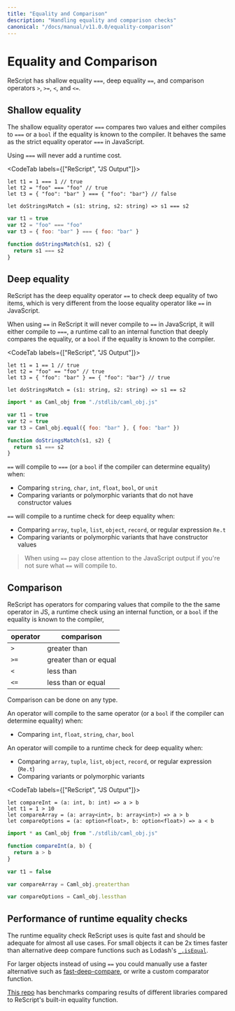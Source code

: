 ```yaml
---
title: "Equality and Comparison"
description: "Handling equality and comparison checks"
canonical: "/docs/manual/v11.0.0/equality-comparison"
---
```


# Equality and Comparison

ReScript has shallow equality `===`, deep equality `==`, and comparison operators `>`, `>=`, `<`, and `<=`.

## Shallow equality

The shallow equality operator `===` compares two values and either compiles to `===` or a `bool` if the equality is known to the compiler.
It behaves the same as the strict equality operator `===` in JavaScript.

Using `===` will never add a runtime cost.

<CodeTab labels={["ReScript", "JS Output"]}>

```res
let t1 = 1 === 1 // true
let t2 = "foo" === "foo" // true
let t3 = { "foo": "bar" } === { "foo": "bar"} // false

let doStringsMatch = (s1: string, s2: string) => s1 === s2
```

```js
var t1 = true
var t2 = "foo" === "foo"
var t3 = { foo: "bar" } === { foo: "bar" }

function doStringsMatch(s1, s2) {
  return s1 === s2
}
```

</CodeTab>

## Deep equality

ReScript has the deep equality operator `==` to check deep equality of two items, which is very different from the loose equality operator like `==` in JavaScript.

When using `==` in ReScript it will never compile to `==` in JavaScript,
it will either compile to `===`, a runtime call to an internal function that deeply compares the equality, or a `bool` if the equality is known to the compiler.

<CodeTab labels={["ReScript", "JS Output"]}>

```res
let t1 = 1 == 1 // true
let t2 = "foo" == "foo" // true
let t3 = { "foo": "bar" } == { "foo": "bar"} // true

let doStringsMatch = (s1: string, s2: string) => s1 == s2
```

```js
import * as Caml_obj from "./stdlib/caml_obj.js"

var t1 = true
var t2 = true
var t3 = Caml_obj.equal({ foo: "bar" }, { foo: "bar" })

function doStringsMatch(s1, s2) {
  return s1 === s2
}
```

</CodeTab>

`==` will compile to `===` (or a `bool` if the compiler can determine equality) when:

- Comparing `string`, `char`, `int`, `float`, `bool`, or `unit`
- Comparing variants or polymorphic variants that do not have constructor values

`==` will compile to a runtime check for deep equality when:

- Comparing `array`, `tuple`, `list`, `object`, `record`, or regular expression `Re.t`
- Comparing variants or polymorphic variants that have constructor values

> When using `==` pay close attention to the JavaScript output if you're not sure what `==` will compile to.

## Comparison

ReScript has operators for comparing values that compile to the the same operator in JS, a runtime check using an internal function, or a `bool` if the equality is known to the compiler,

| operator | comparison            |
| -------- | --------------------- |
| `>`      | greater than          |
| `>=`     | greater than or equal |
| `<`      | less than             |
| `<=`     | less than or equal    |

Comparison can be done on any type.

An operator will compile to the same operator (or a `bool` if the compiler can determine equality) when:

- Comparing `int`, `float`, `string`, `char`, `bool`

An operator will compile to a runtime check for deep equality when:

- Comparing `array`, `tuple`, `list`, `object`, `record`, or regular expression (`Re.t`)
- Comparing variants or polymorphic variants

<CodeTab labels={["ReScript", "JS Output"]}>

```res
let compareInt = (a: int, b: int) => a > b
let t1 = 1 > 10
let compareArray = (a: array<int>, b: array<int>) => a > b
let compareOptions = (a: option<float>, b: option<float>) => a < b
```

```js
import * as Caml_obj from "./stdlib/caml_obj.js"

function compareInt(a, b) {
  return a > b
}

var t1 = false

var compareArray = Caml_obj.greaterthan

var compareOptions = Caml_obj.lessthan
```

</CodeTab>

## Performance of runtime equality checks

The runtime equality check ReScript uses is quite fast and should be adequate for almost all use cases.
For small objects it can be 2x times faster than alternative deep compare functions such as Lodash's [`_.isEqual`](https://lodash.com/docs/4.17.15#isEqual).

For larger objects instead of using `==` you could manually use a faster alternative such as [fast-deep-compare](https://www.npmjs.com/package/fast-deep-equal), or write a custom comparator function.

[This repo](https://github.com/jderochervlk/rescript-perf) has benchmarks comparing results of different libraries compared to ReScript's built-in equality function.
